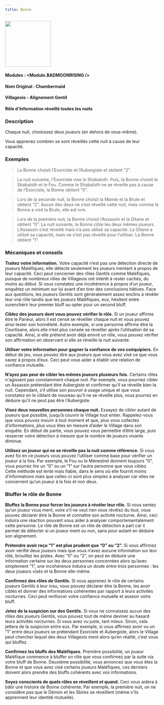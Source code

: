 ```yaml
---
title: Bonne
---
```



<img src='/img/blood-on-the-clocktower/roles/bonne.png' height='150' />

#### Modules : <Module.BADMOONRISING />
#### Nom Original : Chambermaid
#### Villageois - Alignement Gentil
#### Rôle d'Information réveillé toutes les nuits

### Description

Chaque nuit, choisissez deux joueurs (en dehors de vous-même).

Vous apprenez combien se sont réveillés cette nuit à cause de leur capacité.
 
### Exemples

> La Bonne choisit l’Exorciste et l’Aubergiste et obtient “2”.

> La nuit suivante, l'Exorciste vise le Shabaloth. Puis, la Bonne choisit le Shabaloth et le Fou. Comme le Shabaloth ne se réveille pas à cause de l’Exorciste, la Bonne obtient “0”.

> Lors de la seconde nuit, la Bonne choisit la Mamie et la Brute et obtient “2”. Aucun des deux ne s’est réveillé cette nuit, mais comme la Bonne a visé la Brute, elle est ivre.

> Lors de la première nuit, la Bonne choisit l’Assassin et la Gitane et obtient “0”. La nuit suivante, la Bonne cible les deux mêmes joueurs. L’Assassin s’est réveillé mais n’a pas utilisé sa capacité. La Gitane a utilisé sa capacité, mais ne s’est pas réveillé pour l’utiliser. La Bonne obtient “1”.

### Mécaniques et conseils

**Traitez votre information.** Votre capacité n’est pas une détection directe de joueurs Maléfiques, elle détecte seulement les joueurs mentant à propos de leur capacité. Ceci peut concerner des rôles Gentils comme Maléfiques, puisque de nombreux rôles de Villageois ont intérêt à rester cachés, du moins au début. Si vous constatez une incohérence à propos d’un joueur, enquêtez un minimum sur lui avant d’en tirer des conclusions hâtives. Face aux questions, les joueurs Gentils sont généralement assez  enclins à révéler leur vrai rôle tandis que les joueurs Maléfiques, eux, hésitent entre surenchérir leur premier bluff ou opter pour un second bluff.

**Ciblez des joueurs dont vous pouvez vérifier le rôle.** Si un joueur affirme être le Parieur, alors il est censé se réveiller chaque nuit et vous pouvez ainsi tester son honnêteté. Autre exemple, si une personne affirme être la Courtisane, alors elle n’est plus censée se réveiller après l’utilisation de sa capacité. Ainsi, si elle prétend avoir déjà enivré un rôle, vous pouvez vérifier son affirmation en observant si elle se réveille la nuit suivante.

**Utiliser votre information pour gagner la confiance de vos coéquipiers.** En début de jeu, vous pouvez dire aux joueurs que vous avez visé ce que vous savez à propos d’eux. Ceci peut vous aider à établir une relation de confiance mutuelle.

**N’ayez pas peur de cibler les mêmes joueurs plusieurs fois.** Certains rôles n'agissent pas constamment chaque nuit. Par exemple, vous pourriez cibler un Assassin prétendant être Aubergiste et confirmer qu’il se réveille bien la nuit. Cependant, s’il utilise son pouvoir à usage unique et que vous constatez en le ciblant de nouveau qu'il ne se réveille plus, vous pourrez en déduire qu'il ne peut pas être l'Aubergiste.

**Visez deux nouvelles personnes chaque nuit.** Essayez de cibler autant de joueurs que possible, jusqu’à couvrir le Village tout entier. Rappelez-vous que vous pouvez mourir à tout moment et que, plus vous collectez d’informations, plus vous êtes en mesure d’aider le Village dans son enquête. En début de partie, vous pouvez vous permettre d’être large, puis resserrer votre détection à mesure que le nombre de joueurs vivants diminue.

**Utilisez un joueur qui ne se réveille pas la nuit comme référence.** Si vous avez foi en ce joueurs vous pouvez l’utiliser comme base pour vérifier un joueur à la fois. Par exemple, le Fou ou le Ménestrel donnent toujours “0”, vous pourrez lire un “0” ou un “1” sur l’autre personne que vous ciblez. Cette méthode est lente mais fiable, dans le sens où elle fournit moins d’informations mais que celles-ci sont plus simples à analyser car elles ne concernent qu’un joueur à la fois et non deux.

### Bluffer le rôle de Bonne

**Bluffez la Bonne pour forcer les joueurs à révéler leur rôle.** Si vous sentez qu’un joueur vous ment, voire s’il ne veut rien vous révélez du tout, vous pouvez déclarer être la Bonne et connaître son activité nocturne. Ainsi, ceci induira une réaction pouvant vous aider à analyser comportementalement cette personne. Le rôle de Bonne est un rôle de détection à part car il permet de détecter si un joueur ment ou non, sans pour autant en déduire son alignement.

**Prétendre avoir reçu “1” est plus prudent que “0” ou “2”.** Si vous affirmez avoir vérifié deux joueurs mais que vous n’avez aucune information sur leur rôle, brouillez les pistes. Avec “0” ou “2”, on peut en déduire une information certaine sur les deux personnes concernées alors qu’avec simplement “1”, une incohérence induira un doute entre trois personnes : les deux joueurs visés et la Bonne elle-même. 

**Confirmez des rôles de Gentils.** Si vous apprenez le rôle de certains joueurs Gentils à leur insu, vous pouvez déclarer être la Bonne, les avoir ciblés et donner des informations cohérentes par rapport à leurs activités nocturnes. Ceci peut renforcer votre confiance mutuelle et asseoir votre bluff.

**Jetez de la suspicion sur des Gentils.** Si vous ne connaissez aucun des rôles des joueurs Gentils, vous pouvez tout de même deviner au hasard leurs activités nocturnes. Si vous avez vu juste, tant mieux. Sinon, cela jettera de la suspicion entre eux. Par exemple, si vous affirmez avoir vu un “1” entre deux joueurs se prétendant Exorciste et Aubergiste, alors le Village peut chercher lequel des deux Villageois ment alors qu’en réalité, c’est vous qui bluffez.

**Confirmez les bluffs des Maléfiques.** Première possibilité, un joueur Maléfique commence à bluffer un rôle que vous confirmez par la suite via votre bluff de Bonne. Deuxième possibilité, vous annoncez que vous êtes la Bonne et que vous avez visé certains joueurs Maléfiques, ces derniers doivent alors prendre des bluffs cohérents avec vos informations.

**Soyez conscients de quels rôles se réveillent et quand.** Ceci vous aidera à bâtir une histoire de Bonne cohérente. Par exemple, la première nuit, on ne considère pas que le Démon et les Sbires se réveillent (même s'ils apprennent leur identité mutuelle).
